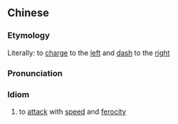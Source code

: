 {{also|左冲右突}}
==Chinese==
{{zh-forms|s=左冲右突}}

===Etymology===
Literally: to [[charge]] to the [[left]] and [[dash]] to the [[right]]

===Pronunciation===
{{zh-pron
|m=zuǒchōngyòu突
|cat=id
}}

===Idiom===
{{zh-idiom}}

# to [[attack]] with [[speed]] and [[ferocity]]